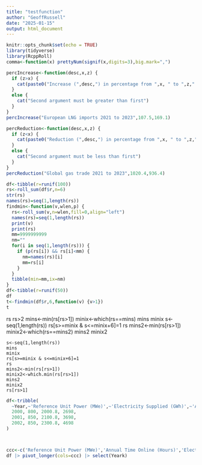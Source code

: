 ```yaml
---
title: "testfunction"
author: "GeoffRussell"
date: "2025-01-15"
output: html_document
---
```


```r
knitr::opts_chunk$set(echo = TRUE)
library(tidyverse)
library(RcppRoll)
comma<-function(x) prettyNum(signif(x,digits=3),big.mark=",")
```

```r
percIncrease<-function(desc,x,z) {
  if (z>x) {
    cat(paste0("Increase (",desc,") in percentage from ",x, " to ",z," is ",comma(100*(z/x-1)),"%\n"))
  }
  else {
    cat("Second argument must be greater than first")
  }
}
percIncrease("European LNG imports 2021 to 2023",107.5,169.1)

percReduction<-function(desc,x,z) {
  if (z<x) {
    cat(paste0("Reduction (",desc,") in percentage from ",x, " to ",z," is ",comma(100*(1-z/x)),"%\n"))
  }
  else {
    cat("Second argument must be less than first")
  }
}
percReduction("Global gas trade 2021 to 2023",1020.4,936.4)
```

```r
df<-tibble(r=runif(100))
rs<-roll_sum(df$r,n=6)
str(rs)
names(rs)=seq(1,length(rs))
findmin<-function(v,wlen,p) {
  rs<-roll_sum(v,n=wlen,fill=0,align="left")
  names(rs)=seq(1,length(rs))
  print(v)
  print(rs)
  mm=9999999999
  nm=""
  for(i in seq(1,length(rs))) {
    if (p(rs[i]) && rs[i]<mm) {
      nm=names(rs)[i]
      mm=rs[i]
    }
  }
  tibble(min=mm,ix=nm)
}
df<-tibble(r=runif(50))
df
t<-findmin(df$r,6,function(v) {v>1})
t
```
rs
rs>2
mins<-min(rs[rs>1])
minix<-which(rs==mins)
mins
minix
s<-seq(1,length(rs))
rs[s>=minix & s<=minix+6]=1
rs
mins2<-min(rs[rs>1])
minix2<-which(rs==mins2)
mins2
minix2

```
s<-seq(1,length(rs))
mins
minix
rs[s>=minix & s<=minix+6]=1
rs
mins2<-min(rs[rs>1])
minix2<-which.min(rs[rs>1])
mins2
minix2
rs[rs>1]
```

```r
df<-tribble(
  ~Year,~'Reference Unit Power (MWe)',~'Electricity Supplied (GWh)',~'Annual Time Online (Hours)',
  2000, 800, 2000.8, 2698,
  2001, 850, 2100.8, 3698,
  2002, 850, 2300.8, 4698
)



ccc<-c('Reference Unit Power (MWe)','Annual Time Online (Hours)','Electricity Supplied (GWh)')
df |> pivot_longer(cols=ccc) |> select(Yeark)
```





